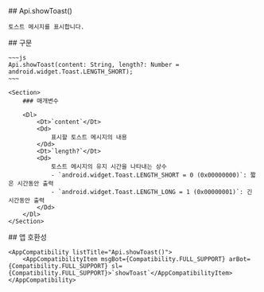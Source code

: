 
<Section>
    ## Api.showToast()

    토스트 메시지를 표시합니다.
</Section>
<Section>
    ## 구문

    ~~~js
    Api.showToast(content: String, length?: Number = android.widget.Toast.LENGTH_SHORT);
    ~~~

    <Section>
        ### 매개변수

        <Dl>
            <Dt>`content`</Dt>
            <Dd>
                표시할 토스트 메시지의 내용
            </Dd>
            <Dt>`length?`</Dt>
            <Dd>
                토스트 메시지의 유지 시간을 나타내는 상수
                - `android.widget.Toast.LENGTH_SHORT = 0 (0x00000000)`: 짧은 시간동안 출력
                - `android.widget.Toast.LENGTH_LONG = 1 (0x00000001)`: 긴 시간동안 출력
            </Dd>
        </Dl>
    </Section>
</Section>
<Section>
    ## 앱 호환성

    <AppCompatibility listTitle="Api.showToast()">
        <AppCompatibilityItem msgBot={Compatibility.FULL_SUPPORT} arBot={Compatibility.FULL_SUPPORT} sl={Compatibility.FULL_SUPPORT}>`showToast`</AppCompatibilityItem>
    </AppCompatibility>
</Section>